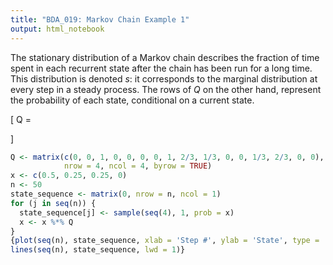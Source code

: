 ```yaml
---
title: "BDA_019: Markov Chain Example 1"
output: html_notebook
---
```


The stationary distribution of a\footnote{irreducible (it is possible to move between any two states in a finite number of steps) and aperiodic (all states in the chain have a period of 1)} Markov chain describes the fraction of time spent in each recurrent state after the chain has been run for a long time. This distribution is denoted $s$: it corresponds to the marginal distribution at every step in a steady process. The rows of $Q$ on the other hand, represent the probability of each state, conditional on a current state.

\[
  Q = \begin{bmatrix}
      0   & 0   & 1 & 0 \\
      0   & 0   & 0 & 1 \\
      2/3 & 1/3 & 0 & 0 \\
      1/3 & 2/3 & 0 & 0
      \end{bmatrix}
\]

```r
Q <- matrix(c(0, 0, 1, 0, 0, 0, 0, 1, 2/3, 1/3, 0, 0, 1/3, 2/3, 0, 0),
            nrow = 4, ncol = 4, byrow = TRUE)
x <- c(0.5, 0.25, 0.25, 0)
n <- 50
state_sequence <- matrix(0, nrow = n, ncol = 1)
for (j in seq(n)) {
  state_sequence[j] <- sample(seq(4), 1, prob = x)
  x <- x %*% Q
}
{plot(seq(n), state_sequence, xlab = 'Step #', ylab = 'State', type = 'p', pch = 20)
lines(seq(n), state_sequence, lwd = 1)}
```
